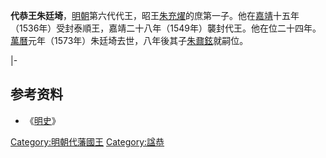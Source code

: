 '''代恭王朱廷埼'''{{BD|1526年||1573年|catIdx=Z}}，[[明朝|明朝]]第六代代王，昭王[[朱充燿|朱充燿]]的庶第一子。他在[[嘉靖|嘉靖]]十五年（1536年）受封泰順王，嘉靖二十八年（1549年）襲封代王。他在位二十四年。[[萬曆|萬曆]]元年（1573年）朱廷埼去世，八年後其子[[朱鼐鉉|朱鼐鉉]]就嗣位。

{{s-start}}
{{s-none|無|[[明朝|明政府]]封之}}
{{s-ttl|title=[[明朝藩王列表_(代王系)#泰興國|明泰興國國王]]|years=1536年－1549年}}
{{s-none|無|襲封代國，封國廢除}}
|-
{{s-bef|before=父昭王[[朱充燿|朱充燿]]}}
{{s-ttl|title=[[明朝藩王列表_(代王系)|明代國國王]]|years=1549年－1573年}}
{{s-after|子定王[[朱鼐鉉|朱鼐鉉]]}}
{{end}}

==参考资料==
*《[[明史|明史]]》

[[Category:明朝代藩國王|Category:明朝代藩國王]]
[[Category:諡恭|Category:諡恭]]
